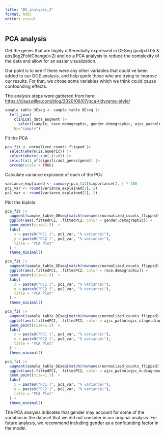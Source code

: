 ```yaml
---
title: "05_analysis_2"
format: html
editor: visual
---
```


## PCA analysis

Get the genes that are highly differentially expressed in DESeq (padj\<0.05 & abs(log2FoldChange)\>2) and do a PCA analysis to reduce the complexity of the data and allow for an easier visualization.

Our point is to see if there were any other variables that could've been added to our DGE analysis, and help guide those who are trying to improve our results. For that, we chose some variables which we think could cause confounding effects.

The analysis steps were gathered from here: <https://clauswilke.com/blog/2020/09/07/pca-tidyverse-style/>

```r
sample_table_DEseq <- sample_table_DEseq |>
  left_join(
    clinical_data_augment |>
      select(sample, race.demographic, gender.demographic, ajcc_pathologic_stage.diagnoses, vital_status.demographic, tissue_or_organ_of_origin.diagnoses, ajcc_pathologic_m.diagnoses),
    by="sample")
```

Fit the PCA

```r
pca_fit <- normalized_counts_flipped |>
  select(where(is.numeric)) |>
  select(where(~sum(.)!=0)) |>
  select(all_of(significant_genes$gene)) |>
  prcomp(scale = TRUE) 

```

Calculate variance explained of each of the PCs

```r
variance_explained <- summary(pca_fit)$importance[2, ] * 100  
pc1_var <- round(variance_explained[1], 2)  
pc2_var <- round(variance_explained[2], 2)

```

Plot the biplots

```r
pca_fit |> 
  augment(sample_table_DEseq[match(rownames(normalized_counts_flipped), sample_table_DEseq[[1]]), ]) |> 
  ggplot(aes(.fittedPC1, .fittedPC2, color = gender.demographic)) +
  geom_point(size=1.5)  +
  labs(
    x = paste0("PC1 (", pc1_var, "% variance)"),
    y = paste0("PC2 (", pc2_var, "% variance)"),
    title = "PCA Plot"
  ) +
  theme_minimal()
```

```r
pca_fit |> 
  augment(sample_table_DEseq[match(rownames(normalized_counts_flipped), sample_table_DEseq[[1]]), ]) |> 
  ggplot(aes(.fittedPC1, .fittedPC2, color = race.demographic)) +
  geom_point(size=1.5)  +
  labs(
    x = paste0("PC1 (", pc1_var, "% variance)"),
    y = paste0("PC2 (", pc2_var, "% variance)"),
    title = "PCA Plot"
  ) +
  theme_minimal()
```

```r
pca_fit |> 
  augment(sample_table_DEseq[match(rownames(normalized_counts_flipped), sample_table_DEseq[[1]]), ]) |> 
  ggplot(aes(.fittedPC1, .fittedPC2, color = ajcc_pathologic_stage.diagnoses)) +
  geom_point(size=1.5)  +
  labs(
    x = paste0("PC1 (", pc1_var, "% variance)"),
    y = paste0("PC2 (", pc2_var, "% variance)"),
    title = "PCA Plot"
  ) +
  theme_minimal()
```

```r
pca_fit |> 
  augment(sample_table_DEseq[match(rownames(normalized_counts_flipped), sample_table_DEseq[[1]]), ]) |> 
  ggplot(aes(.fittedPC1, .fittedPC2, color = ajcc_pathologic_m.diagnoses)) +
  geom_point(size=1.5)  +
  labs(
    x = paste0("PC1 (", pc1_var, "% variance)"),
    y = paste0("PC2 (", pc2_var, "% variance)"),
    title = "PCA Plot"
  ) +
  theme_minimal()
```

The PCA analysis indicates that gender may account for some of the variation in the dataset that we did not consider in our original analysis. For future analysis, we recommend including gender as a confounding factor in the model.
